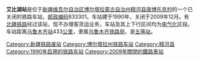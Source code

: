 {{noteTA
|1=zh-cn:始发车次; zh-hk:列車班次;
|2=zh-cn:车次; zh-hk:班次;
}}
{{Infobox China railway station
|车站名称 = <s>艾比湖站</s>
|图片 = Aibihu (Ebi-Nur) railway station, China.jpg
|车站名称拼音 = Aibihu
|车站代码 = 42584
|车站地址 = [[新疆维吾尔自治区|新疆维吾尔自治区]][[博尔塔拉蒙古自治州|博尔塔拉蒙古自治州]][[精河县|精河县]]
|归属 = [[乌鲁木齐铁路局|乌鲁木齐铁路局]][[奎屯车务段|奎屯车务段]]
|线路 = [[北疆铁路|北疆铁路]]
|车站等级 = [[五等站_(中铁)|五等站]]
}}
'''艾比湖站'''是位于[[新疆维吾尔自治区|新疆维吾尔自治区]][[博尔塔拉蒙古自治州|博尔塔拉蒙古自治州]][[精河县|精河县]][[唐博乐克村|唐博乐克村]]的一个已关闭的铁路车站，[[邮政编码|邮政编码]]833301。车站建于1990年，关闭于2009年12月。有[[北疆铁路|北疆铁路]]经过该站，现不办理客货运业务，车站及其上下行区间均为[[电气化|电气化]]区段。车站距离[[乌鲁木齐站|乌鲁木齐站]]433[[公里|公里]]，隶属[[乌鲁木齐铁路局|乌鲁木齐铁路局]]，是[[五等站_(中铁)|五等站]]。

{{start rail box}}
{{s-inop|[[蘑菇滩站|蘑菇滩站]]}}
{{s-line|[[北疆铁路|北疆铁路]]}}
{{s-inop|[[博乐站|博乐站]]}}
{{end box}}
{{北疆铁路}}
{{铁路车站小作品}}
{{新疆小作品}}

[[Category:新疆铁路废站|Category:新疆铁路废站]]
[[Category:博尔塔拉州铁路车站|Category:博尔塔拉州铁路车站]]
[[Category:精河县|Category:精河县]]
[[Category:1990年启用的铁路车站|Category:1990年启用的铁路车站]]
[[Category:2009年關閉的鐵路車站|Category:2009年關閉的鐵路車站]]